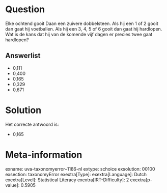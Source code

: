 Question
========

Elke ochtend gooit Daan een zuivere dobbelsteen. Als hij een 1 of 2
gooit dan gaat hij voetballen. Als hij een 3, 4, 5 of 6 gooit dan gaat
hij hardlopen. Wat is de kans dat hij van de komende vijf dagen er
precies twee gaat hardlopen?

Answerlist
----------

* 0,111
* 0,400
* 0,165
* 0,329
* 0,671

Solution
========

Het correcte antwoord is: 

* 0,165

Meta-information
================
exname: uva-taxonomyerror--1186-nl
extype: schoice
exsolution: 00100
exsection: taxonomyError 
exextra[Type]: 
exextra[Language]: Dutch
exextra[Level]: Statistical Literacy
exextra[IRT-Difficulty]: 2
exextra[p-value]: 0.5905

